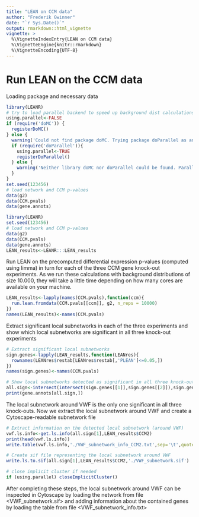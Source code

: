 ```yaml
---
title: "LEAN on CCM data"
author: "Frederik Gwinner"
date: "`r Sys.Date()`"
output: rmarkdown::html_vignette
vignette: >
  %\VignetteIndexEntry{LEAN on CCM data}
  %\VignetteEngine{knitr::rmarkdown}
  %\VignetteEncoding{UTF-8}
---
```


# Run LEAN on the CCM data
Loading package and necessary data 
```r
library(LEANR)
# try to load parallel backend to speed up background dist calculations
using.parallel<-FALSE
if (require('doMC')) {
  registerDoMC()
} else {
  warning('Could not find package doMC. Trying package doParallel as an alternative...')
  if (require('doParallel')){
    using.parallel<-TRUE
    registerDoParallel()
  } else {
    warning('Neither library doMC nor doParallel could be found. Parallel execution disabled.')
  }
}
set.seed(123456)
# load network and CCM p-values
data(g2)
data(CCM.pvals)
data(gene.annots)
```

```r
library(LEANR)
set.seed(123456)
# load network and CCM p-values
data(g2)
data(CCM.pvals)
data(gene.annots)
LEAN_results<-LEANR:::LEAN_results
```

Run LEAN on the precomputed differential expression p-values (computed using limma) in turn for each of the three CCM gene knock-out experiments. As we run these calculations with background distributions of size 10.000, they will take a little time depending on how many cores are available on your machine.

```r
LEAN_results<-lapply(names(CCM.pvals),function(ccm){
  run.lean.fromdata(CCM.pvals[[ccm]], g2, n_reps = 10000)
})
names(LEAN_results)<-names(CCM.pvals)
```


Extract significant local subnetworks in each of the three experiments and show which local subnetworks are significant in all three knock-out experiments
```r
# Extract significant local subnetworks
sign.genes<-lapply(LEAN_results,function(LEANres){
  rownames(LEANres$restab[LEANres$restab[,'PLEAN']<=0.05,])
})
names(sign.genes)<-names(CCM.pvals)

# Show local subnetworks detected as significant in all three knock-outs
all.sign<-intersect(intersect(sign.genes[[1]],sign.genes[[2]]),sign.genes[[3]])
print(gene.annots[all.sign,])
```

The local subnetwork around VWF is the only one significant in all three knock-outs.
Now we extract the local subnetwork around VWF and create a Cytoscape-readable subnetwork file

```r
# Extract information on the detected local subnetwork (around VWF)
vwf.ls.info<-get.ls.info(all.sign[1],LEAN_results$CCM2)
print(head(vwf.ls.info))
write.table(vwf.ls.info,'./VWF_subnetwork_info_CCM2.txt',sep='\t',quote=F,row.names=F)

# Create sif file representing the local subnetwork around VWF
write.ls.to.sif(all.sign[1],LEAN_results$CCM2,'./VWF_subnetwork.sif')

# close implicit cluster if needed
if (using.parallel) closeImplicitCluster()
```

After completing these steps, the local subnetwork around VWF can be inspected in Cytoscape by loading the network from file <VWF_subnetwork.sif> and adding information about the contained genes by loading the table from file <VWF_subnetwork_info.txt>
